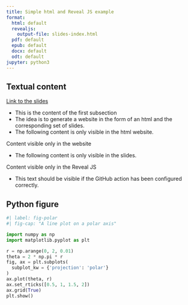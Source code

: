 ```yaml
---
title: Simple html and Reveal JS example
format: 
  html: default
  revealjs: 
    output-file: slides-index.html
  pdf: default
  epub: default
  docx: default
  odt: default
jupyter: python3
---
```


## Textual content

::: {.content-visible when-format="html" unless-format="revealjs"}
[Link to the slides](slides-index.html)
:::

- This is the content of the first subsection
- The idea is to generate a website in the form of an html and the
  corresponding set of slides.
- The following content is only visible in the html website.

::: {.content-visible when-format="html" unless-format="revealjs"}
Content visible only in the website
:::

- The following content is only visible in the slides.

::: {.content-visible when-format="revealjs"}
Content visible only in the Reveal JS
:::

- This text should be visible if the GitHub action has been configured
  correctly.

## Python figure

```python
#| label: fig-polar
#| fig-cap: "A line plot on a polar axis"

import numpy as np
import matplotlib.pyplot as plt

r = np.arange(0, 2, 0.01)
theta = 2 * np.pi * r
fig, ax = plt.subplots(
  subplot_kw = {'projection': 'polar'} 
)
ax.plot(theta, r)
ax.set_rticks([0.5, 1, 1.5, 2])
ax.grid(True)
plt.show()
```
